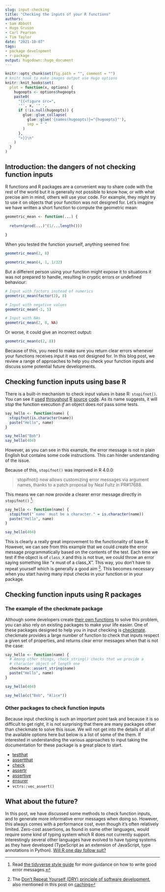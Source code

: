 ```yaml
---
slug: input-checking
title: "Checking the inputs of your R functions" 
authors: 
- Sam Abbott
- Hugo Gruson
- Carl Pearson
- Tim Taylor
date: "2021-10-07" 
tags: 
- package development 
- r-package
output: hugodown::hugo_document
---
```


```r

knitr::opts_chunk$set(fig.path = "", comment = "")
# knitr hook to make images output use Hugo options
knitr::knit_hooks$set(
  plot = function(x, options) {
    hugoopts <- options$hugoopts
    paste0(
      "{{<figure src=",
      '"', x, '" ',
      if (!is.null(hugoopts)) {
        glue::glue_collapse(
          glue::glue('{names(hugoopts)}="{hugoopts}"'),
          sep = " "
        )
      },
      ">}}\n"
    )
  }
)

```

## Introduction: the dangers of not checking function inputs

R functions and R packages are a convenient way to share code with the rest of the world but it is generally not possible to know how, or with what precise aim in mind, others will use your code.
For example, they might try to use it on objects that your function was not designed for.
Let's imagine we have written a short function to compute the geometric mean:

```r
geometric_mean <- function(...) {
  
  return(prod(...)^(1/...length()))
  
}
```

When you tested the function yourself, anything seemed fine:

```r
geometric_mean(2, 8)

geometric_mean(4, 1, 1/32)
```

But a different person using your function might expose it to situations it was not prepared to handle, resulting in cryptic errors or undefined behaviour:

```r
# Input with factors instead of numerics
geometric_mean(factor(2), 8)

# Input with negative values
geometric_mean(-1, 5)

# Input with NAs
geometric_mean(2, 8, NA)
```

Or worse, it could give an incorrect output:

```r
geometric_mean(c(2, 8))
```

Because of this, you need to make sure you return clear errors whenever your functions receives input it was not designed for.
In this blog post, we review a range of approaches to help you check your function inputs and discuss some potential future developments.

## Checking function inputs using base R

There is a built-in mechanism to check input values in base R: `stopifnot()`.
You can see it [used](https://github.com/wch/r-source/blob/79298c499218846d14500255efd622b5021c10ec/src/library/stats/R/approx.R#L78) [throughout](https://github.com/wch/r-source/blob/79298c499218846d14500255efd622b5021c10ec/src/library/stats/R/cor.R#L36) [R](https://github.com/wch/r-source/blob/79298c499218846d14500255efd622b5021c10ec/src/library/graphics/R/smoothScatter.R#L47) [source](https://github.com/wch/r-source/blob/79298c499218846d14500255efd622b5021c10ec/src/library/base/R/srcfile.R#L23) [code](https://github.com/wch/r-source/blob/79298c499218846d14500255efd622b5021c10ec/src/library/base/R/parse.R#L65).
As its name suggests, it will *stop* the function execution *if* an object does *not* pass some tests.

```r
say_hello <- function(name) {
  stopifnot(is.character(name))
  paste("Hello", name)
}

say_hello("Bob")
say_hello(404)
```

However, as you can see in this example, the error message is not in plain English but contains some code instructions.
This can hinder understanding of the issue.

Because of this, `stopifnot()` was improved in R 4.0.0:

> stopifnot() now allows customizing error messages via argument names, thanks to a patch proposal by Neal Fultz in PR\#17688.

This means we can now provide a clearer error message directly in `stopifnot()` [^1]:

[^1]: Read [the tidyverse style guide](https://style.tidyverse.org/error-messages.html) for more guidance on how to write good error messages.

```r
say_hello <- function(name) {
  stopifnot("`name` must be a character." = is.character(name))
  paste("Hello", name)
}

say_hello(404)
```

This is clearly a really great improvement to the functionality of base R.
However, we can see from this example that we could create the error message programmatically based on the contents of the test.
Each time we test if the object is of `class_X` and this is not true, we could throw an error saying something like "x must of a class_X".
This way, you don't have to repeat yourself which is generally a good aim [^2].
This becomes necessary when you start having many input checks in your function or in your package.

[^2]: The [Don't Repeat Yourself (DRY) principle of software development](https://en.wikipedia.org/wiki/Don't_repeat_yourself), also mentioned in this post on [caching](https://blog.r-hub.io/2021/07/30/cache/)

## Checking function inputs using R packages

### The example of the checkmate package

Although some developers create [their own functions](https://github.com/djnavarro/bs4cards/blob/a021d731a307ec7af692a42364308b60e2bf9827/R/validators.R) to solve this problem, you can also rely on existing packages to make your life easier.
One of these packages designed to help you in input checking is [checkmate](https://mllg.github.io/checkmate/).
checkmate provides a large number of function to check that inputs respect a given set of properties, and returns clear error messages when that is not the case:

```r
say_hello <- function(name) {
  # Among other things, check_string() checks that we provide a 
  # character object of length one
  checkmate::assert_string(name)
  paste("Hello", name)
}
```

```r
say_hello(404)
```

```r
say_hello(c("Bob", "Alice"))
```

### Other packages to check function inputs

Because input checking is such an important point task and because it is so difficult to get right, it is not surprising that there are many packages other than checkmate to solve this issue.
We will not get into the details of all of the available options here but below is a list of some of the them.
If interested in understanding the various approaches to input taking the documentation for these package is a great place to start.

-   [testthat](https://testthat.r-lib.org/)
-   [assertthat](https://github.com/hadley/assertthat)
-   [check](https://github.com/moodymudskipper/check)
-   [assertr](https://docs.ropensci.org/assertr/)
-   [assertive](https://bitbucket.org/richierocks/assertive)
-   [ensurer](https://github.com/smbache/ensurer)
-   `vctrs::vec_assert()`

## What about the future?

In this post, we have discussed some methods to check function inputs, and to generate more informative error messages when doing so.
However, this always comes with a performance cost, even though it's often relatively limited.
Zero-cost assertions, as found in some other languages, would require some kind of typing system which R does not currently support.
Interestingly several other languages have evolved to have typing systems as they have developed (TypeScript as an extension of JavaScript, type annotations in Python).
[Will R one day follow suit?](https://blog.q-lang.org/posts/2021-10-16-project/)
